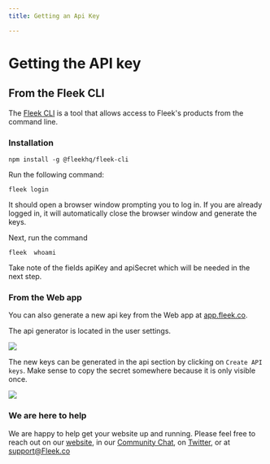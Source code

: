 ```yaml
---
title: Getting an Api Key

---
```


# Getting the API key

## From the Fleek CLI

The [Fleek CLI](https://www.npmjs.com/package/@fleekhq/fleek-cli) is a tool that allows access to Fleek's products from the command line.

### Installation

`npm install -g @fleekhq/fleek-cli`

Run the following command:

`fleek login`

It should open a browser window prompting you to log in. If you are already logged in, it will automatically close the browser window and generate the keys.

Next, run the command

`fleek  whoami`

Take note of the fields apiKey and apiSecret which will be needed in the next step.

### From the Web app

You can also generate a new api key from the Web app at [app.fleek.co](https://app.fleek.co).

The api generator is located in the user settings.

![](images/userSettings.png)

The new keys can be generated in the api section by clicking on `Create API keys`.
Make sense to copy the secret somewhere because it is only visible once.

![](images/apiKeys.png)


### We are here to help

We are happy to help get your website up and running. Please feel free to reach out on our [website](https://Fleek.co), in our [Community Chat](https://join.slack.com/t/fleek-public/shared_invite/zt-bxna7y1d-PbVdut4rgHt5jM6Zjg9g9A), on [Twitter](https://twitter.com/FleekHQ), or at support@Fleek.co
